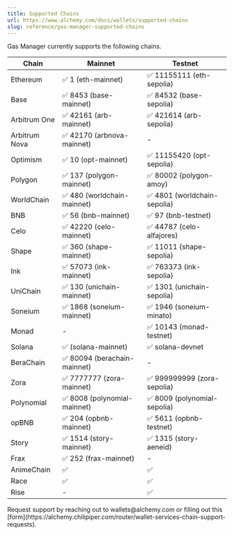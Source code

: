 ```yaml
---
title: Supported Chains
url: https://www.alchemy.com/docs/wallets/supported-chains
slug: reference/gas-manager-supported-chains
---
```


Gas Manager currently supports the following chains.

| Chain         | Mainnet                      | Testnet                      |
| ------------- | ---------------------------- | ---------------------------- |
| Ethereum      | ✅ 1 (eth-mainnet)           | ✅ 11155111 (eth-sepolia)    |
| Base          | ✅ 8453 (base-mainnet)       | ✅ 84532 (base-sepolia)      |
| Arbitrum One  | ✅ 42161 (arb-mainnet)       | ✅ 421614 (arb-sepolia)      |
| Arbitrum Nova | ✅ 42170 (arbnova-mainnet)   | -                            |
| Optimism      | ✅ 10 (opt-mainnet)          | ✅ 11155420 (opt-sepolia)    |
| Polygon       | ✅ 137 (polygon-mainnet)     | ✅ 80002 (polygon-amoy)      |
| WorldChain    | ✅ 480 (worldchain-mainnet)  | ✅ 4801 (worldchain-sepolia) |
| BNB           | ✅ 56 (bnb-mainnet)          | ✅ 97 (bnb-testnet)          |
| Celo          | ✅ 42220 (celo-mainnet)      | ✅ 44787 (celo-alfajores)    |
| Shape         | ✅ 360 (shape-mainnet)       | ✅ 11011 (shape-sepolia)     |
| Ink           | ✅ 57073 (ink-mainnet)       | ✅ 763373 (ink-sepolia)      |
| UniChain      | ✅ 130 (unichain-mainnet)    | ✅ 1301 (unichain-sepolia)   |
| Soneium       | ✅ 1868 (soneium-mainnet)    | ✅ 1946 (soneium-minato)     |
| Monad         | -                            | ✅ 10143 (monad-testnet)     |
| Solana        | ✅ (solana-mainnet)          | ✅ solana-devnet             |
| BeraChain     | ✅ 80094 (berachain-mainnet) | -                            |
| Zora          | ✅ 7777777 (zora-mainnet)    | ✅ 999999999 (zora-sepolia)  |
| Polynomial    | ✅ 8008 (polynomial-mainnet) | ✅ 8009 (polynomial-sepolia) |
| opBNB         | ✅ 204 (opbnb-mainnet)       | ✅ 5611 (opbnb-testnet)      |
| Story         | ✅ 1514 (story-mainnet)      | ✅ 1315 (story-aeneid)       |
| Frax          | ✅ 252 (frax-mainnet)        | -                            |
| AnimeChain    | ✅                           | ✅                           |
| Race          | ✅                           | ✅                           |
| Rise          | -                            | ✅                           |

<Info>
  Request support by reaching out to wallets@alchemy.com or filling out this
  [form](https://alchemy.chilipiper.com/router/wallet-services-chain-support-requests).
</Info>
